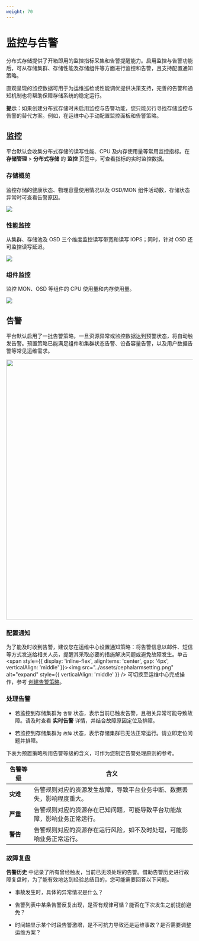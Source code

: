 ```yaml
---
weight: 70
---
```


# 监控与告警

分布式存储提供了开箱即用的监控指标采集和告警提醒能力。启用监控与告警功能后，可从存储集群、存储性能及存储组件等方面进行监控和告警，且支持配置通知策略。

直观呈现的监控数据可用于为运维巡检或性能调优提供决策支持，完善的告警和通知机制也将帮助保障存储系统的稳定运行。

**提示**：如果创建分布式存储时未启用监控与告警功能，您只能另行寻找存储监控与告警的替代方案。例如，在运维中心手动配置监控面板和告警策略。

## 监控

平台默认会收集分布式存储的读写性能、CPU 及内存使用量等常用监控指标。在 **存储管理** > **分布式存储** 的 **监控** 页签中，可查看指标的实时监控数据。

### 存储概览

监控存储的健康状态、物理容量使用情况以及 OSD/MON 组件活动数，存储状态异常时可查看告警原因。

<img src="../assets/cephmonitor1.png"/>

### 性能监控
从集群、存储池及 OSD 三个维度监控读写带宽和读写 IOPS；同时，针对 OSD 还可监控读写延迟。

<img src="../assets/cephmonitor2.png"/>

### 组件监控
监控 MON、OSD 等组件的 CPU 使用量和内存使用量。

<img src="../assets/cephmonitor3.png"/>

## 告警

平台默认启用了一批告警策略，一旦资源异常或监控数据达到预警状态，将自动触发告警。预置策略已能满足组件和集群状态告警、设备容量告警，以及用户数据告警等常见运维需求。

<img src="../assets/cephalarmmitigating.png" width = "700" />

### 配置通知


为了能及时收到告警，建议您在运维中心设置通知策略：将告警信息以邮件、短信等方式发送给相关人员，提醒其采取必要的措施解决问题或避免故障发生。单击 <span style={{ display: 'inline-flex', alignItems: 'center', gap: '4px', verticalAlign: 'middle' }}><img src="../assets/cephalarmsetting.png" alt="expand" style={{ verticalAlign: 'middle' }} /> <span> 可切换至运维中心完成操作，参考 [创建告警策略]()。</span></span>

### 处理告警

* 若监控到存储集群为 `告警` 状态，表示当前已触发告警，且相关异常可能导致故障。请及时查看 **实时告警** 详情，并结合故障原因定位及排障。

* 若监控到存储集群为 `故障` 状态，表示存储集群已无法正常运行。请立即定位问题并排障。

下表为预置策略所用告警等级的含义，可作为您制定告警处理原则的参考。

|告警等级| 含义                                                  |
| -------- | ------------------------------------------------------------ |
|**灾难**| 告警规则对应的资源发生故障，导致平台业务中断、数据丢失，影响程度重大。 |
|**严重**| 告警规则对应的资源存在已知问题，可能导致平台功能故障，影响业务正常运行。 |
|**警告**| 告警规则对应的资源存在运行风险，如不及时处理，可能影响业务正常运行。 |

### 故障复盘

**告警历史** 中记录了所有曾经触发，当前已无须处理的告警。借助告警历史进行故障复盘时，为了能有效地达到经验总结目的，您可能需要回答以下问题。

* 事故发生时，具体的异常情况是什么？

* 告警列表中某条告警反复出现，是否有规律可循？能否在下次发生之前提前避免？

* 时间轴显示某个时段告警激增，是不可抗力导致还是运维事故？是否需要调整运维方案？